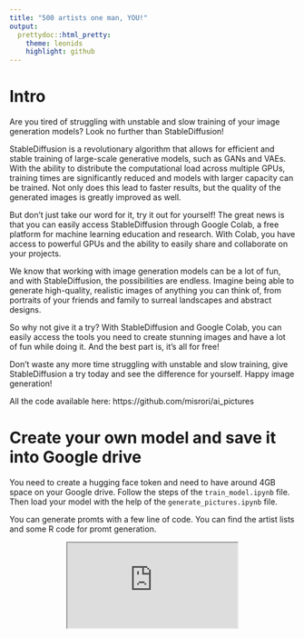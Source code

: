 ```yaml
---
title: "500 artists one man, YOU!"
output:
  prettydoc::html_pretty:
    theme: leonids
    highlight: github
---
```

# Intro 
Are you tired of struggling with unstable and slow training of your image generation models? Look no further than StableDiffusion!

StableDiffusion is a revolutionary algorithm that allows for efficient and stable training of large-scale generative models, such as GANs and VAEs. With the ability to distribute the computational load across multiple GPUs, training times are significantly reduced and models with larger capacity can be trained. Not only does this lead to faster results, but the quality of the generated images is greatly improved as well.

But don't just take our word for it, try it out for yourself! The great news is that you can easily access StableDiffusion through Google Colab, a free platform for machine learning education and research. With Colab, you have access to powerful GPUs and the ability to easily share and collaborate on your projects.

We know that working with image generation models can be a lot of fun, and with StableDiffusion, the possibilities are endless. Imagine being able to generate high-quality, realistic images of anything you can think of, from portraits of your friends and family to surreal landscapes and abstract designs.

So why not give it a try? With StableDiffusion and Google Colab, you can easily access the tools you need to create stunning images and have a lot of fun while doing it. And the best part is, it's all for free!

Don't waste any more time struggling with unstable and slow training, give StableDiffusion a try today and see the difference for yourself. Happy image generation!

All the code available here: https://github.com/misrori/ai_pictures

# Create your own model and save it into Google drive
You need to create a hugging face token and need to have around 4GB space on your Google drive. 
Follow the steps of  the `train_model.ipynb` file. 
Then load your model with the help of the `generate_pictures.ipynb` file.

You can generate promts with a few line of code. You can find the artist lists and some R code for promt generation. 

<div align='center'> <iframe src="https://www.youtube.com/embed/5GzhMNS-gV0" data-external= "1" > </iframe> <div>

